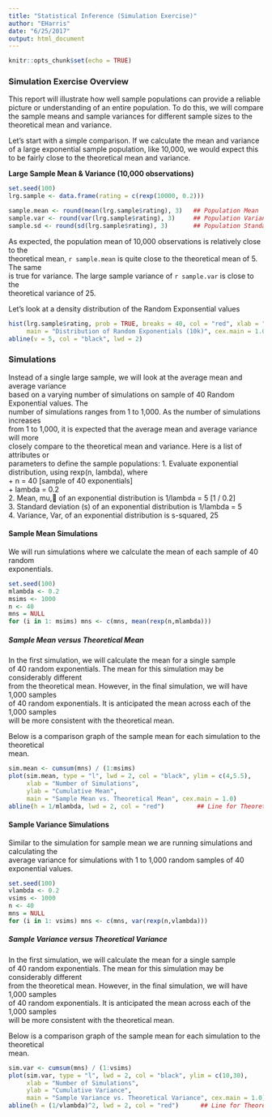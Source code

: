 ```yaml
---
title: "Statistical Inference (Simulation Exercise)"
author: "EHarris"
date: "6/25/2017"
output: html_document
---
```


```r
knitr::opts_chunk$set(echo = TRUE)
```

### Simulation Exercise Overview
This report will illustrate how well sample populations can provide a reliable picture or understanding of an entire population.  To do this, we will compare the sample means and sample variances for different sample sizes to the theoretical mean and variance.

Let's start with a simple comparison.  If we calculate the mean and variance of a large exponential sample population, like 10,000, we would expect this to be fairly close to the theoretical mean and variance.

**Large Sample Mean & Variance (10,000 observations)** 
```r
set.seed(100)
lrg.sample <- data.frame(rating = c(rexp(10000, 0.2)))

sample.mean <- round(mean(lrg.sample$rating), 3)   ## Population Mean  
sample.var <- round(var(lrg.sample$rating), 3)     ## Population Variance
sample.sd <- round(sd(lrg.sample$rating), 3)       ## Population Standard Deviation
```

As expected, the population mean of 10,000 observations is relatively close to the  
theoretical mean, `r sample.mean` is quite close to the theoretical mean of 5.  The same  
is true for variance.  The large sample variance of `r sample.var` is close to the  
theoretical variance of 25.

Let's look at a density distribution of the Random Exponsential values
```r
hist(lrg.sample$rating, prob = TRUE, breaks = 40, col = "red", xlab = "", ylim = c(0, .2),
     main = "Distribution of Random Exponentials (10k)", cex.main = 1.0)
abline(v = 5, col = "black", lwd = 2)
```

### Simulations
Instead of a single large sample, we will look at the average mean and average variance  
based on a varying number of simulations on sample of 40 Random Exponential values.  The  
number of simulations ranges from 1 to 1,000.  As the number of simulations increases  
from 1 to 1,000, it is expected that the average mean and average variance will more  
closely compare to the theoretical mean and variance.  Here is a list of attributes or  
parameters to define the sample populations:
1. Evaluate exponential distribution, using rexp(n, lambda), where  
+ n = 40 [sample of 40 exponentials]  
+ lambda = 0.2  
2. Mean, mu, of an exponential distribution is 1/lambda = 5 [1 / 0.2]  
3. Standard deviation (s) of an exponential distribution is 1/lambda = 5  
4. Variance, Var, of an exponential distribution is s-squared, 25

#### Sample Mean Simulations
We will run simulations where we calculate the mean of each sample of 40 random  
exponentials.

```r
set.seed(100)
mlambda <- 0.2
msims <- 1000
n <- 40
mns = NULL
for (i in 1: msims) mns <- c(mns, mean(rexp(n,mlambda)))
```

##### Sample Mean versus Theoretical Mean
In the first simulation, we will calculate the mean for a single sample  
of 40 random exponentials.  The mean for this simulation may be considerably different  
from the theoretical mean.  However, in the final simulation, we will have 1,000 samples  
of 40 random exponentials.  It is anticipated the mean across each of the 1,000 samples  
will be more consistent with the theoretical mean.

Below is a comparison graph of the sample mean for each simulation to the theoretical  
mean.
```r
sim.mean <- cumsum(mns) / (1:msims)
plot(sim.mean, type = "l", lwd = 2, col = "black", ylim = c(4,5.5),
     xlab = "Number of Simulations",
     ylab = "Cumulative Mean",
     main = "Sample Mean vs. Theoretical Mean", cex.main = 1.0)
abline(h = 1/mlambda, lwd = 2, col = "red")         ## Line for Theoretical Mean
```

#### Sample Variance Simulations
Similar to the simulation for sample mean we are running simulations and calculating the  
average variance for simulations with 1 to 1,000 random samples of 40 exponential values.  

```r
set.seed(100)
vlambda <- 0.2
vsims <- 1000
n <- 40
mns = NULL
for (i in 1: vsims) mns <- c(mns, var(rexp(n,vlambda)))
```

##### Sample Variance versus Theoretical Variance
In the first simulation, we will calculate the mean for a single sample  
of 40 random exponentials.  The mean for this simulation may be considerably different  
from the theoretical mean.  However, in the final simulation, we will have 1,000 samples  
of 40 random exponentials.  It is anticipated the mean across each of the 1,000 samples  
will be more consistent with the theoretical mean.

Below is a comparison graph of the sample mean for each simulation to the theoretical  
mean.
```r
sim.var <- cumsum(mns) / (1:vsims)
plot(sim.var, type = "l", lwd = 2, col = "black", ylim = c(10,30),
     xlab = "Number of Simulations",
     ylab = "Cumulative Variance",
     main = "Sample Variance vs. Theoretical Variance", cex.main = 1.0)
abline(h = (1/vlambda)^2, lwd = 2, col = "red")      ## Line for Theoretical Variance
```


